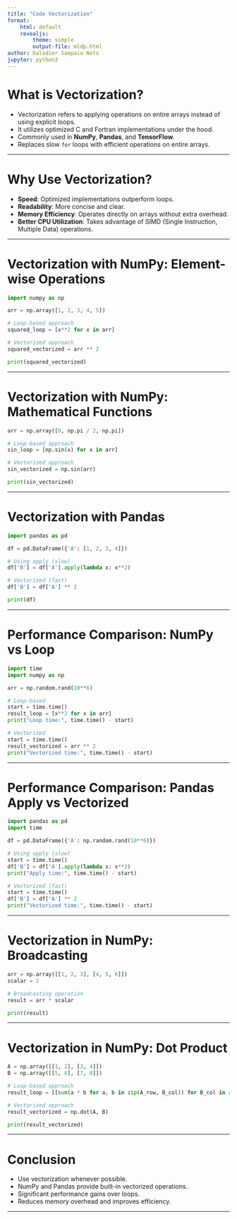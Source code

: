 ```yaml
---
title: "Code Vectorization"
format:
    html: default
    revealjs:
        theme: simple
        output-file: mldp.html
author: Daladier Sampaio Neto
jupyter: python3
---
```


# What is Vectorization?

- Vectorization refers to applying operations on entire arrays instead of using explicit loops.
- It utilizes optimized C and Fortran implementations under the hood.
- Commonly used in **NumPy**, **Pandas**, and **TensorFlow**.
- Replaces slow `for` loops with efficient operations on entire arrays.

---

# Why Use Vectorization?

- **Speed**: Optimized implementations outperform loops.
- **Readability**: More concise and clear.
- **Memory Efficiency**: Operates directly on arrays without extra overhead.
- **Better CPU Utilization**: Takes advantage of SIMD (Single Instruction, Multiple Data) operations.

---

# Vectorization with NumPy: Element-wise Operations

```python
import numpy as np

arr = np.array([1, 2, 3, 4, 5])

# Loop-based approach
squared_loop = [x**2 for x in arr]

# Vectorized approach
squared_vectorized = arr ** 2

print(squared_vectorized)
```

---

# Vectorization with NumPy: Mathematical Functions

```python
arr = np.array([0, np.pi / 2, np.pi])

# Loop-based approach
sin_loop = [np.sin(x) for x in arr]

# Vectorized approach
sin_vectorized = np.sin(arr)

print(sin_vectorized)
```

---

# Vectorization with Pandas

```python
import pandas as pd

df = pd.DataFrame({'A': [1, 2, 3, 4]})

# Using apply (slow)
df['B'] = df['A'].apply(lambda x: x**2)

# Vectorized (fast)
df['B'] = df['A'] ** 2

print(df)
```

---

# Performance Comparison: NumPy vs Loop

```python
import time
import numpy as np

arr = np.random.rand(10**6)

# Loop-based
start = time.time()
result_loop = [x**2 for x in arr]
print("Loop time:", time.time() - start)

# Vectorized
start = time.time()
result_vectorized = arr ** 2
print("Vectorized time:", time.time() - start)
```

---

# Performance Comparison: Pandas Apply vs Vectorized

```python
import pandas as pd
import time

df = pd.DataFrame({'A': np.random.rand(10**6)})

# Using apply (slow)
start = time.time()
df['B'] = df['A'].apply(lambda x: x**2)
print("Apply time:", time.time() - start)

# Vectorized (fast)
start = time.time()
df['B'] = df['A'] ** 2
print("Vectorized time:", time.time() - start)
```

---

# Vectorization in NumPy: Broadcasting

```python
arr = np.array([[1, 2, 3], [4, 5, 6]])
scalar = 2

# Broadcasting operation
result = arr * scalar

print(result)
```

---

# Vectorization in NumPy: Dot Product

```python
A = np.array([[1, 2], [3, 4]])
B = np.array([[5, 6], [7, 8]])

# Loop-based approach
result_loop = [[sum(a * b for a, b in zip(A_row, B_col)) for B_col in zip(*B)] for A_row in A]

# Vectorized approach
result_vectorized = np.dot(A, B)

print(result_vectorized)
```

---

# Conclusion

- Use vectorization whenever possible.
- NumPy and Pandas provide built-in vectorized operations.
- Significant performance gains over loops.
- Reduces memory overhead and improves efficiency.

---
